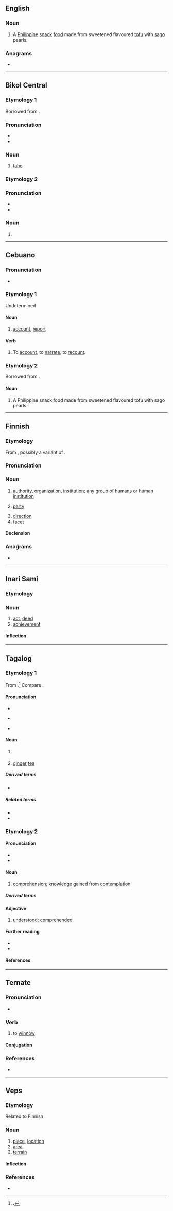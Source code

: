 ==English==
{{wikipedia}}

===Noun===
{{en-noun|-}}

# A [[Philippine]] [[snack]] [[food]] made from sweetened flavoured [[tofu]] with [[sago]] pearls.

===Anagrams===
* {{anagrams|en|a=ahot|HATO|Thao|oath}}

----

==Bikol Central==

===Etymology 1===
Borrowed from {{bor|bcl|nan-hok|豆腐||tr=tāu-hū}}.

===Pronunciation===
* {{hyph|bcl|ta|ho}}
* {{bcl-IPA|tahô}}

===Noun===
{{head|bcl|noun|head=tahô}}

# [[taho#English|taho]]

===Etymology 2===

===Pronunciation===
* {{hyph|bcl|ta|ho}}
* {{bcl-IPA}}

===Noun===
{{head|bcl|noun}}

# {{nonstandard form of|bcl|tawo}}
----

==Cebuano==

===Pronunciation===
* {{hyphenation|ceb|ta|ho}}

===Etymology 1===
Undetermined

====Noun====
{{head|ceb|noun}}

# [[account]], [[report]]

====Verb====
{{head|ceb|verb}}

# To [[account]], to [[narrate]], to [[recount]].

===Etymology 2===
Borrowed from {{bor|ceb|nan-hok|-}} {{zh-l|豆腐|tāu-hū|tofu; bean curd}}.

====Noun====
{{head|ceb|noun}}

# A Philippine snack food made from sweetened flavoured tofu with sago pearls.

----

==Finnish==

===Etymology===
From {{inh|fi|fiu-fin-pro|*taho}}, possibly a variant of {{m|fi|tahko}}.

===Pronunciation===
{{fi-pronunciation}}

===Noun===
{{fi-noun}}

# [[authority]], [[organization]], [[institution]]; any [[group]] of [[human]]s or human [[institution]] {{gloss|exact type depends on the context}}
#: {{ux|fi|lukuisat '''tahot'''|numerous '''organisations'''|inline=1}}
# {{lb|fi|legal}} [[party]]
# [[direction]]
# [[facet]]

====Declension====
{{fi-decl-valo|tah|||o|a}}

===Anagrams===
* {{anagrams|fi|a=ahot|Ahto|ahot|ahto|haot|hota}}

----

==Inari Sami==

===Etymology===
{{rfe|smn}}

===Noun===
{{head|smn|noun}}

# [[act]], [[deed]]
# [[achievement]]

====Inflection====
{{smn-infl-noun-even|taho}}

----

==Tagalog==

===Etymology 1===
From {{bor|tl|nan-hok|豆腐|tr=tāu-hū|t=[[tofu]]; [[bean curd]]}}.<ref>{{cite-journal|year=1980|last=Chan-Yap|first=Gloria|title=Hokkien Chinese borrowings in Tagalog |journal=Pacific Linguistics|url=http://www.sealang.net/archives/pl/pdf/PL-B71.pdf|format=PDF|volume=B|issue=71|location=Canberra, A.C.T. 2600.|publisher=The Australian National University|page=139}}.</ref> Compare {{cog|nan-hok|豆花|tr=tāu-hoe/tāu-hoa|t=[[douhua]]; [[tofu]] [[pudding]]}}.

====Pronunciation====
* {{hyph|tl|ta|ho}}
* {{tl-IPA|tahó}} {{q|dated}}
* {{tl-IPA|tahô}}

====Noun====
{{tl-noun|tahó|tahô}}

# {{w|taho}} {{gl|Philippine snack made of fresh soft tofu, syrup, and sago pearls}}
# {{lb|tl|uncommon}} [[ginger]] [[tea]]
#: {{syn|tl|salabat|panggasi}}

=====Derived terms=====
* {{l|tl|magtataho}}

=====Related terms=====
* {{l|tl|tahure}}
* {{l|tl|tokwa}}

===Etymology 2===
====Pronunciation====
* {{hyph|tl|ta|ho}}
* {{tl-IPA|tahô}}

====Noun====
{{tl-noun|tahô}}

# [[comprehension]]; [[knowledge]] gained from [[contemplation]]
#: {{syn|tl|pagkaunawa|pagkaintindi|kaalaman|kabatiran|batid|alam}}

=====Derived terms=====
{{der3|tl|pagkataho|katahuan|pangatahuan}}

====Adjective====
{{tl-adj|tahô}}

# [[understood]]; [[comprehended]]
#: {{syn|tl|batid|alam|nalalaman|nababatid}}

====Further reading====
* {{R:KWF Diksiyonaryo}}
* {{R:tl:Pinoy Dictionary}}

====References====
<references/>

----

==Ternate==

===Pronunciation===
* {{IPA|tft|[ˈta.ho]}}

===Verb===
{{tft-verb}}

# {{lb|tft|transitive}} to [[winnow]]

====Conjugation====
{{tft-conj}}

===References===
* {{R:tft:Hayami-Allen:2001}}

----

==Veps==

===Etymology===
Related to Finnish {{m|fi|taho}}.

===Noun===
{{vep-noun}}

# [[place]], [[location]]
# [[area]]
# [[terrain]]

====Inflection====
{{vep-decl-stems|taho||n|d|id}}

===References===
* {{R:vep:UVVV|местность|место|пункт}}